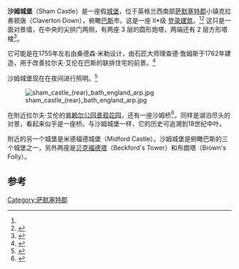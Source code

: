 {{Infobox Historic Site
| name =沙姆城堡
| native_name =
| native_language =
| image =Ralph Allens Castle - geograph.org.uk - 1762356.jpg
| caption =
| locmapin =Somerset
| coordinates = {{coord|51|22|57|N|2|20|15|W|display=inline,title}}
| location =英格兰[[萨默塞特郡|萨默塞特郡]]克拉弗顿唐
| area =
| built =1762
| architect =桑德森·米勒
| designation1 =Grade II* listed building
| designation1_offname =
| designation1_date =1956年2月1日<ref name="IoE"/>
| designation1_number =32038
}}
'''沙姆城堡'''（Sham Castle）是一座假[[城堡|城堡]]，位于英格兰西南部[[萨默塞特郡|萨默塞特郡]]小镇克拉弗顿唐（Claverton Down），俯瞰[[巴斯|巴斯]]市。这是一座 II*级 [[登录建筑|登录建筑]]。<ref name="IoE"/><ref name="NHLE">{{National Heritage List for England| num=1312449 |desc=Sham Castle |grade=II* |accessdate=6 July 2015}}</ref> 这只是一面对景墙，在中央的尖拱门两侧，有两座 3 层的圆形炮塔，两端还有 2 层方形塔楼<ref name="IoE">{{cite web |url=https://historicengland.org.uk/listing/the-list/list-entry/1312449 |title=Sham Castle |access-date=2008-03-15 |work=historicengland.org.uk |archive-date=2021-01-25 |archive-url=https://web.archive.org/web/20210125202329/https://www.historicengland.org.uk/listing/the-list/list-entry/1312449 |dead-url=no }}</ref>。

它可能是在1755年左右由桑德森·米勒设计，由石匠大师理查德·詹姆斯于1762年建造，用于改善拉尔夫·艾伦在巴斯的联排住宅的前景。<ref>{{cite book|last=Dunning|first=Robert|title=Somerset Castles|year=1995|publisher=Somerset Books|location=Tiverton|isbn=0-86183-278-7|pages=77}}</ref>

沙姆城堡现在在夜间进行照明。<ref name="scott">{{cite book |title=The hidden places of Somerset |last=Scott |first=Shane |year=1995 |publisher=Travel Publishing Ltd |location=Aldermaston |isbn=1-902007-01-8 |pages=16–17 }}</ref>

[[File:sham_castle_(rear)_bath_england_arp.jpg|thumb]]

在附近拉尔夫·艾伦的[[普赖尔公园景观花园|普赖尔公园景观花园]]，还有一座沙姆桥<ref>{{cite web |url=http://www.parksandgardens.org/places-and-people/site/2709/history |title=Prior Park |publisher=Parks and Gardens Data Services Ltd |date=27 July 2007 |access-date=6 July 2015 |archive-date=2014-12-26 |archive-url=https://web.archive.org/web/20141226220051/http://www.parksandgardens.org/places-and-people/site/2709/history |dead-url=yes }}</ref>，同样是湖泊尽头的对景，看起来似乎是一座桥。与沙姆城堡一样，它的历史可追溯到18世纪中叶。

附近的另一个城堡是米德福德城堡（Midford Castle）。沙姆城堡是俯瞰巴斯的三个城堡之一，另外两座是[[贝克福德塔|贝克福德塔]]（Beckford's Tower）和布朗塔（Brown's Folly）。

==参考==
{{reflist}}
[[Category:萨默塞特郡|Category:萨默塞特郡]]